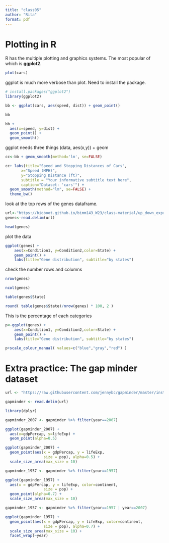 ```yaml
---
title: "class05"
author: "Rita"
format: pdf
---
```


# Plotting in R

R has the multiple plotting and graphics systems. The most popular of which is **ggplot2**. 

```r

plot(cars)
```

ggplot is much more verbose than plot. Need to install the package.
```r
# install.packages("ggplot2")
library(ggplot2)

bb <- ggplot(cars, aes(speed, dist)) + geom_point()

bb

```

```r
bb +
  aes(x=speed, y=dist) +
  geom_point() +
  geom_smooth()
```


ggplot needs three things (data, aes(x,y)) + geom
```r
cc<-bb + geom_smooth(method='lm', se=FALSE)
```
```r
cc+ labs(title="Speed and Stopping Distances of Cars",
       x="Speed (MPH)", 
       y="Stopping Distance (ft)",
       subtitle = "Your informative subtitle text here",
       caption="Dataset: 'cars'") +
  geom_smooth(method="lm", se=FALSE) +
  theme_bw()
```


look at the top rows of the genes dataframe.

```r
url<-"https://bioboot.github.io/bimm143_W23/class-material/up_down_expression.txt"
genes<-read.delim(url)

head(genes)
```
plot the data

```r
ggplot(genes) + 
    aes(x=Condition1, y=Condition2,color=State) +
    geom_point() +
    labs(title="Gene distribution", subtitle="by states")
```

check the number rows and columns

```r
nrow(genes)
```
```r
ncol(genes)
```

```r
table(genes$State)
```

```r
round( table(genes$State)/nrow(genes) * 100, 2 )
```
This is the percentage of each categories

```r
p<-ggplot(genes) + 
    aes(x=Condition1, y=Condition2,color=State) +
    geom_point() +
    labs(title="Gene distribution", subtitle="by states")

p+scale_colour_manual( values=c("blue","gray","red") )
```

# Extra practice: The gap minder dataset
```r
url <- "https://raw.githubusercontent.com/jennybc/gapminder/master/inst/extdata/gapminder.tsv"

gapminder <- read.delim(url)
```
```r
library(dplyr)

gapminder_2007 <- gapminder %>% filter(year==2007)

```
```r
ggplot(gapminder_2007) +
  aes(x=gdpPercap, y=lifeExp) +
  geom_point(alpha=0.5)
```

```r
ggplot(gapminder_2007) + 
  geom_point(aes(x = gdpPercap, y = lifeExp,
                 size = pop), alpha=0.5) + 
  scale_size_area(max_size = 10)
```

```r
gapminder_1957 <- gapminder %>% filter(year==1957)

ggplot(gapminder_1957) + 
  aes(x = gdpPercap, y = lifeExp, color=continent,
                 size = pop) +
  geom_point(alpha=0.7) + 
  scale_size_area(max_size = 10) 
```

```r
gapminder_1957 <- gapminder %>% filter(year==1957 | year==2007)

ggplot(gapminder_1957) + 
  geom_point(aes(x = gdpPercap, y = lifeExp, color=continent,
                 size = pop), alpha=0.7) + 
  scale_size_area(max_size = 10) +
  facet_wrap(~year)
```

